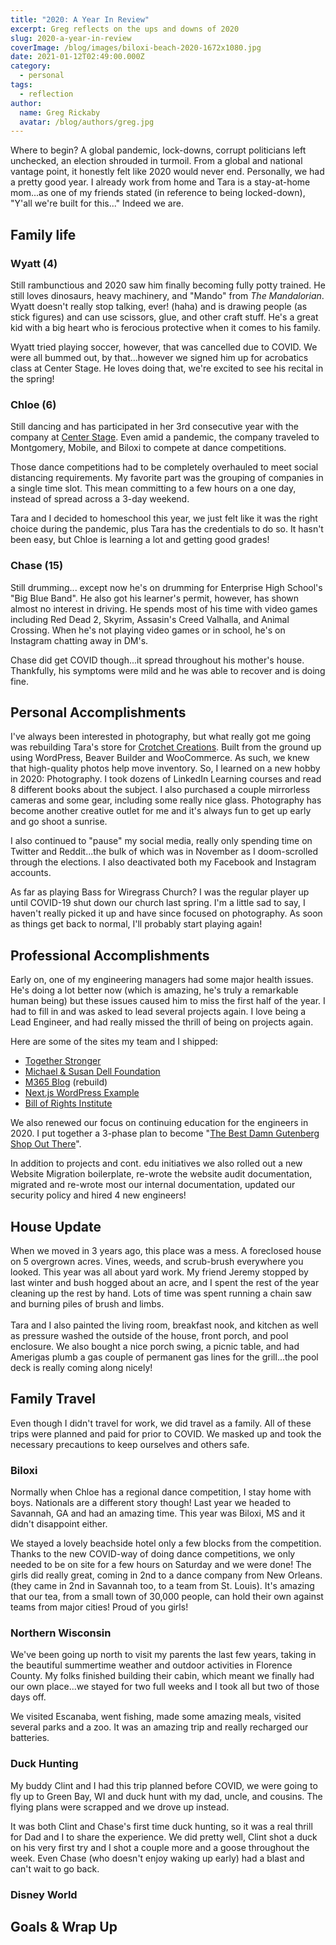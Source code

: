 ```yaml
---
title: "2020: A Year In Review"
excerpt: Greg reflects on the ups and downs of 2020
slug: 2020-a-year-in-review
coverImage: /blog/images/biloxi-beach-2020-1672x1080.jpg
date: 2021-01-12T02:49:00.000Z
category:
  - personal
tags:
  - reflection
author:
  name: Greg Rickaby
  avatar: /blog/authors/greg.jpg
---
```

Where to begin? A global pandemic, lock-downs, corrupt politicians left unchecked, an election shrouded in turmoil. From a global and national vantage point, it honestly felt like 2020 would never end. Personally, we had a pretty good year. I already work from home and Tara is a stay-at-home mom...as one of my friends stated (in reference to being locked-down), "Y'all we're built for this..." Indeed we are. 

## Family life

### Wyatt (4)

Still rambunctious and 2020 saw him finally becoming fully potty trained. He still loves dinosaurs, heavy machinery, and "Mando" from *The Mandalorian*. Wyatt doesn't really stop talking, ever! (haha) and is drawing people (as stick figures) and can use scissors, glue, and other craft stuff. He's a great kid with a big heart who is ferocious protective when it comes to his family.

Wyatt tried playing soccer, however, that was cancelled due to COVID. We were all bummed out, by that...however we signed him up for acrobatics class at Center Stage. He loves doing that, we're excited to see his recital in the spring!

### Chloe (6)

Still dancing and has participated in her 3rd consecutive year with the company at [Center Stage](https://www.centerstagedanceal.com/). Even amid a pandemic, the company traveled to Montgomery, Mobile, and Biloxi to compete at dance competitions. 

Those dance competitions had to be completely overhauled to meet social distancing requirements. My favorite part was the grouping of companies in a single time slot. This mean committing to a few hours on a one day, instead of spread across a 3-day weekend.

Tara and I decided to homeschool this year, we just felt like it was the right choice during the pandemic, plus Tara has the credentials to do so. It hasn't been easy, but Chloe is learning a lot and getting good grades!

### Chase (15)

Still drumming... except now he's on drumming for Enterprise High School's "Big Blue Band". He also got his learner's permit, however, has shown almost no interest in driving. He spends most of his time with video games including Red Dead 2, Skyrim, Assasin's Creed Valhalla, and Animal Crossing. When he's not playing video games or in school, he's on Instagram chatting away in DM's. 

Chase did get COVID though...it spread throughout his mother's house. Thankfully, his symptoms were mild and he was able to recover and is doing fine.

## Personal Accomplishments

I've always been interested in photography, but what really got me going was rebuilding Tara's store for [Crotchet Creations](https://tararickaby.com). Built from the ground up using WordPress, Beaver Builder and WooCommerce. As such, we knew that high-quality photos help move inventory. So, I learned on a new hobby in 2020: Photography. I took dozens of LinkedIn Learning courses and read 8 different books about the subject. I also purchased a couple mirrorless cameras and some gear, including some really nice glass. Photography has become another creative outlet for me and it's always fun to get up early and go shoot a sunrise.

I also continued to "pause" my social media, really only spending time on Twitter and Reddit...the bulk of which was in November as I doom-scrolled through the elections. I also deactivated both my Facebook and Instagram accounts. 

As far as playing Bass for Wiregrass Church? I was the regular player up until COVID-19 shut down our church last spring. I'm a little sad to say, I haven't really picked it up and have since focused on photography. As soon as things get back to normal, I'll probably start playing again!

## Professional Accomplishments

Early on, one of my engineering managers had some major health issues. He's doing a lot better now (which is amazing, he's truly a remarkable human being) but these issues caused him to miss the first half of the year. I had to fill in and was asked to lead several projects again. I love being a Lead Engineer, and had really missed the thrill of being on projects again. 

Here are some of the sites my team and I shipped:

* [Together Stronger](https://togetherstronger.com/)
* [Michael & Susan Dell Foundation](https://www.dell.org/)
* [M365 Blog](https://www.microsoft.com/en-us/microsoft-365/blog/) (rebuild)
* [Next.js WordPress Example](https://webdevstudios.com/2020/06/02/building-the-nextjs-9-4-wordpress-example/)
* [Bill of Rights Institute](https://billofrightsinstitute.org)

We also renewed our focus on continuing education for the engineers in 2020. I put together a 3-phase plan to become "[The Best Damn Gutenberg Shop Out There](https://webdevstudios.com/2020/09/08/gutenberg-first/)". 

In addition to projects and cont. edu initiatives we also rolled out a new Website Migration boilerplate, re-wrote the website audit documentation, migrated and re-wrote most our internal documentation, updated our security policy and hired 4 new engineers! 

## House Update

When we moved in 3 years ago, this place was a mess. A foreclosed house on 5 overgrown acres. Vines, weeds, and scrub-brush everywhere you looked. This year was all about yard work. My friend Jeremy stopped by last winter and bush hogged about an acre, and I spent the rest of the year cleaning up the rest by hand. Lots of time was spent running a chain saw and burning piles of brush and limbs. \
\
Tara and I also painted the living room, breakfast nook, and kitchen as well as pressure washed the outside of the house, front porch, and pool enclosure. We also bought a nice porch swing, a picnic table, and had Amerigas plumb a gas couple of permanent gas lines for the grill...the pool deck is really coming along nicely!

## Family Travel

Even though I didn't travel for work, we did travel as a family. All of these trips were planned and paid for prior to COVID. We masked up and took the necessary precautions to keep ourselves and others safe.

### Biloxi

Normally when Chloe has a regional dance competition, I stay home with boys. Nationals are a different story though! Last year we headed to Savannah, GA and had an amazing time. This year was Biloxi, MS and it didn't disappoint either.

We stayed a lovely beachside hotel only a few blocks from the competition. Thanks to the new COVID-way of doing dance competitions, we only needed to be on site for a few hours on Saturday and we were done! The girls did really great, coming in 2nd to a dance company from New Orleans. (they came in 2nd in Savannah too, to a team from St. Louis). It's amazing that our tea, from a small town of 30,000 people, can hold their own against teams from major cities! Proud of you girls!

### Northern Wisconsin

We've been going up north to visit my parents the last few years, taking in the beautiful summertime weather and outdoor activities in Florence County. My folks finished building their cabin, which meant we finally had our own place...we stayed for two full weeks and I took all but two of those days off.

We visited Escanaba, went fishing, made some amazing meals, visited several parks and a zoo. It was an amazing trip and really recharged our batteries.

### Duck Hunting

My buddy Clint and I had this trip planned before COVID, we were going to fly up to Green Bay, WI and duck hunt with my dad, uncle, and cousins. The flying plans were scrapped and we drove up instead.

It was both Clint and Chase's first time duck hunting, so it was a real thrill for Dad and I to share the experience. We did pretty well, Clint shot a duck on his very first try and I shot a couple more and a goose throughout the week. Even Chase (who doesn't enjoy waking up early) had a blast and can't wait to go back.

### Disney World



## Goals & Wrap Up